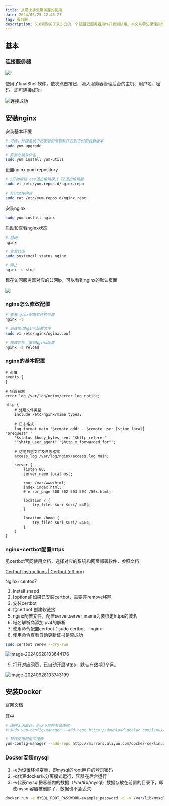 ```yaml
---
title: 从零上手云服务器的使用
date: 2024/06/25 22:46:27
tag: 服务器
description: 618新购买了京东云的一个轻量云服务器用作开发测试用。本文从零记录使用时的所有流程和问题等，不定期更新。
---
```


## 基本

### 连接服务器
![](https://qiniu.djdg626.com/20240625232058.png)‘

使用了finalShell软件，依次点击按钮，填入服务器管理后台的主机、用户名、密码，即可连接成功。

![连接成功](https://qiniu.djdg626.com/20240625232225.png)

## 安装nginx

安装基本环境

```bash
# 可选，升级系统中已安装的所有软件包到它们的最新版本
sudo yum upgrade

# 安装必装软件包
sudo yum install yum-utils
```

设置nginx yum repository

```bash
# i开始编辑 esc退出编辑模式 ZZ退出编辑器
sudo vi /etc/yum.repos.d/nginx.repo

# 打印文件内容
sudo cat /etc/yum.repos.d/nginx.repo
```

安装nginx

```bash
sudo yum install nginx
```

启动和查看nginx状态

```bash
# 启动
nginx

# 查看状态
sudo systemctl status nginx

# 停止
nginx -s stop
```

现在访问服务器对应的公网ip，可以看到nginx的默认页面

![](https://qiniu.djdg626.com/20240626164625.png)

### nginx怎么修改配置
```bash
# 查看nginx配置文件的位置
nginx -t

# 前往修改Nginx配置文件
sudo vi /etc/nginx/nginx.conf

# 修改完毕，重载Nginx配置
nginx -s reload
```

### nginx的基本配置
```nginx server
# 必填
events {
}

# 错误日志
error_log /var/log/nginx/error.log notice;

http {
    # 处理文件类型
    include /etc/nginx/mime.types;

    # 日志格式
    log_format main '$remote_addr - $remote_user [$time_local] "$request" '
    '$status $body_bytes_sent "$http_referer" '
    '"$http_user_agent" "$http_x_forwarded_for"';

    # 访问日志文件及日志格式
    access_log /var/log/nginx/access.log main;

    server {
        listen 80;
        server_name localhost;

        root /var/www/html;
        index index.html;
        # error_page 500 502 503 504 /50x.html;

        location / {
            try_files $uri $uri/ =404;
        }

        location /home {
            try_files $uri $uri/ =404;
        }
    }
}
```

### nginx+certbot配置https

见certbot官网使用文档，选择对应的系统和网页部署软件，参照文档

[Certbot Instructions | Certbot (eff.org)](https://certbot.eff.org/instructions?ws=nginx&os=centosrhel7&tab=standard)

Nginx+centos7

1. Install snapd
2. [optional]如果已安装certbot，需要先remove移除
3. 安装certbot
4. 给certbot 创建软链接
5. nginx配置文件，配置server.server_name为要绑定https的域名
6. 域名解析商添加ipv4的解析
7. 使用命令配置certbot：sudo certbot --nginx
8. 使用命令查看自动更新证书是否成功

```bash
sudo certbot renew --dry-run
```

![image-20240628103644176](https://qiniu.djdg626.com/image-20240628103644176.png)

9. 打开对应网页，已自动开启https，默认有效期3个月。

![image-20240628103743199](https://qiniu.djdg626.com/image-20240628103743199.png)

## 安装Docker

[官网文档](https://docs.docker.com/engine/install/centos/#uninstall-docker-engine)

其中
```bash
# 国内无法直连，所以下方命令会失败
# sudo yum-config-manager --add-repo https://download.docker.com/linux/centos/docker-ce.repo

# 替代使用阿里的镜像
yum-config-manager --add-repo http://mirrors.aliyun.com/docker-ce/linux/centos/docker-ce.repo
```


### Docker安装mysql

1. -e为设置环境变量，即mysql的root用户的登录密码
2. -d代表docker以分离模式运行，容器在后台运行
3. -v代表mysql把容器内的数据（/var/lib/mysql）数据存放在前置的目录下，即使mysql容器被删除了，数据也不会丢失

```bash
docker run -e MYSQL_ROOT_PASSWORD=example_password -d -v /var/lib/mysql:/var/lib/mysql mysql
```